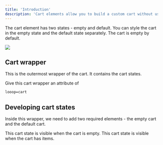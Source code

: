 ```yaml
---
title: 'Introduction'
description: 'Cart elements allow you to build a custom cart without using Webflow ecommerce cart.'
---
```


The cart element has two states - empty and default. You can style the cart in the empty state and the default state separately. The cart is empty by default.

<Frame>
<img src="/images/cart-wrapper.jpg" />
</Frame>

## Cart wrapper
This is the outermost wrapper of the cart. It contains the cart states.

Give this cart wrapper an attribute of 
```html
looop=cart
```
## Developing cart states

Inside this wrapper, we need to add two required elements - the empty cart and the default cart.

<CardGroup cols={2}>
  <Card
    title="Empty State"
    icon="box-open"
    href="/webflow/cart/default"
  >
    This cart state is visible when the cart is empty.
  </Card>
  <Card
    title="Default State"
    icon="boxes-stacked"
    href="/webflow/cart/empty"
  >
    This cart state is visible when the cart has items.
  </Card>
</CardGroup>